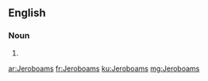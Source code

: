 ==English==

===Noun===
{{head|en|plural}}

# {{plural of|Jeroboam|lang=en|nocat=1}}

[[ar:Jeroboams]]
[[fr:Jeroboams]]
[[ku:Jeroboams]]
[[mg:Jeroboams]]
